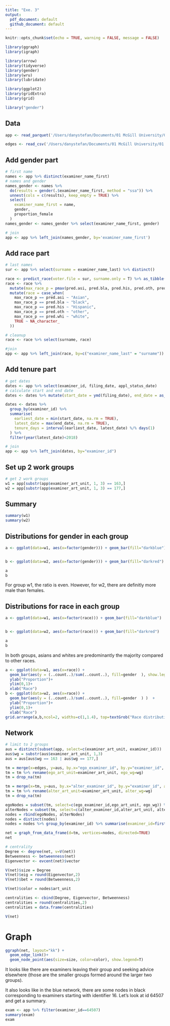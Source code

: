 ```yaml
---
title: "Exe. 3"
output:
  pdf_document: default
  github_document: default
---
```


```r
knitr::opts_chunk$set(echo = TRUE, warning = FALSE, message = FALSE)
```
```r
library(ggraph)
library(igraph)

library(arrow)
library(tidyverse)
library(gender)
library(wru)
library(lubridate)

library(ggplot2)
library(gridExtra)
library(grid)

library("gender")
```

## Data

```r
app <- read_parquet('/Users/danystefan/Documents/01 McGill University/01 MMA/01 Summer 2022/ORGB 672/Assignments/Exe. 3/672_project_data/app_data_sample.parquet')

edges <- read_csv('/Users/danystefan/Documents/01 McGill University/01 MMA/01 Summer 2022/ORGB 672/Assignments/Exe. 3/672_project_data/edges_sample.csv')
```

## Add gender part

```r
# first name
names <- app %>% distinct(examiner_name_first)
# names and gender
names_gender <- names %>% 
  do(results = gender(.$examiner_name_first, method = "ssa")) %>% 
  unnest(cols = c(results), keep_empty = TRUE) %>% 
  select(
    examiner_name_first = name,
    gender,
    proportion_female
  )
names_gender <- names_gender %>% select(examiner_name_first, gender)

# join
app <- app %>% left_join(names_gender, by='examiner_name_first')
```

## Add race part

```r
# last names
sur <- app %>% select(surname = examiner_name_last) %>% distinct()

race <- predict_race(voter.file = sur, surname.only = T) %>% as_tibble()
race <- race %>%
  mutate(max_race_p = pmax(pred.asi, pred.bla, pred.his, pred.oth, pred.whi)) %>% 
  mutate(race = case_when(
    max_race_p == pred.asi ~ "Asian",
    max_race_p == pred.bla ~ "black",
    max_race_p == pred.his ~ "Hispanic",
    max_race_p == pred.oth ~ "other",
    max_race_p == pred.whi ~ "white",
    TRUE ~ NA_character_
  ))

# cleanup
race <- race %>% select(surname, race)

#join
app <- app %>% left_join(race, by=c("examiner_name_last" = "surname"))
```

## Add tenure part

```r
# get dates
dates <- app %>% select(examiner_id, filing_date, appl_status_date)
# calculate start and end date
dates <- dates %>% mutate(start_date = ymd(filing_date), end_date = as_date(dmy_hms(appl_status_date)))

dates <- dates %>% 
  group_by(examiner_id) %>% 
  summarise(
    earliest_date = min(start_date, na.rm = TRUE), 
    latest_date = max(end_date, na.rm = TRUE),
    tenure_days = interval(earliest_date, latest_date) %/% days(1)
  ) %>% 
  filter(year(latest_date)<2018)

# join
app <- app %>% left_join(dates, by="examiner_id")
```

## Set up 2 work groups

```r
# get 2 work groups
w1 = app[substr(app$examiner_art_unit, 1, 3) == 163,]
w2 = app[substr(app$examiner_art_unit, 1, 3) == 177,]
```

## Summary

```r
summary(w1)
summary(w2)
```

## Distributions for gender in each group

```r
a <- ggplot(data=w1, aes(x=factor(gender))) + geom_bar(fill="darkblue")  


b <- ggplot(data=w2, aes(x=factor(gender))) + geom_bar(fill="darkred")

a
b
```
For group w1, the ratio is even. However, for w2, there are definitly more male than females.

## Distributions for race in each group

```r
a <- ggplot(data=w1, aes(x=factor(race))) + geom_bar(fill="darkblue")  


b <- ggplot(data=w2, aes(x=factor(race))) + geom_bar(fill="darkred")

a
b
```
In both groups, asians and whites are predominantly the majority compared to other races.

```r
a <- ggplot(data=w1, aes(x=race)) +
  geom_bar(aes(y = (..count..)/sum(..count..), fill=gender  ), show.legend=FALSE )  +
  ylab("Proportion")+
  ylim(0,1)+
  xlab("Race")
b <- ggplot(data=w2, aes(x=race)) +
  geom_bar(aes(y = (..count..)/sum(..count..), fill=gender  ) )  +
  ylab("Proportion")+
  ylim(0,1)+
  xlab("Race")
grid.arrange(a,b,ncol=2, widths=c(1,1.4), top=textGrob("Race distribution for work groups 163 & 177 colored by examiner gender"))
```

## Network

```r
# limit to 2 groups
aus = distinct(subset(app, select=c(examiner_art_unit, examiner_id)))
aus$wg = substr(aus$examiner_art_unit, 1,3)
aus = aus[aus$wg == 163 | aus$wg == 177,]

tm = merge(x=edges, y=aus, by.x="ego_examiner_id", by.y="examiner_id", all.x=TRUE)
tm = tm %>% rename(ego_art_unit=examiner_art_unit, ego_wg=wg)
tm = drop_na(tm)

tm = merge(x=tm, y=aus, by.x="alter_examiner_id", by.y="examiner_id", all.x=TRUE)
tm = tm %>% rename(alter_art_unit=examiner_art_unit, alter_wg=wg)
tm = drop_na(tm)

egoNodes = subset(tm, select=c(ego_examiner_id,ego_art_unit, ego_wg)) %>% rename(examiner_id=ego_examiner_id,art_unit=ego_art_unit,wg=ego_wg)
alterNodes = subset(tm, select=c(alter_examiner_id,alter_art_unit, alter_wg))%>% rename(examiner_id=alter_examiner_id,art_unit=alter_art_unit,wg=alter_wg)
nodes = rbind(egoNodes, alterNodes)
nodes = distinct(nodes)
nodes = nodes %>% group_by(examiner_id) %>% summarise(examiner_id=first(examiner_id), art_unit=first(art_unit), wg=first(wg))

net = graph_from_data_frame(d=tm, vertices=nodes, directed=TRUE)
net
```

```r
# centrality
Degree <- degree(net, v=V(net))
Betweenness <- betweenness(net)
Eigenvector <- evcent(net)$vector

V(net)$size = Degree
V(net)$eig = round(Eigenvector,2)
V(net)$bet = round(Betweenness,2)

V(net)$color = nodes$art_unit

centralities <- cbind(Degree, Eigenvector, Betweenness)
centralities = round(centralities,2)
centralities = data.frame(centralities)

V(net)
```

# Graph

```r
ggraph(net, layout="kk") +
  geom_edge_link()+
  geom_node_point(aes(size=size, color=color), show.legend=T)
```

It looks like there are examiners leaving their group and seeking advice elsewhere (those are the smaller groups formed around the larger two groups).

It also looks like in the blue network, there are some nodes in black corresponding to examiners starting with identifier 16. Let's look at id 64507 and get a summary.

```r
exam <- app %>% filter(examiner_id==64507)
summary(exam)
exam
```